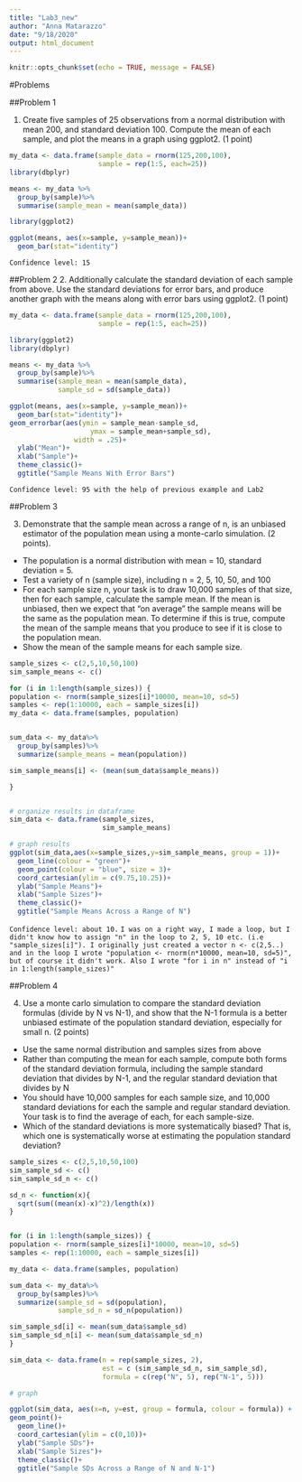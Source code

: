 ```yaml
---
title: "Lab3_new"
author: "Anna Matarazzo"
date: "9/18/2020"
output: html_document
---
```


```r
knitr::opts_chunk$set(echo = TRUE, message = FALSE)
```


#Problems

##Problem 1

1. Create five samples of 25 observations from a normal distribution with mean 200, and standard deviation 100. Compute the mean of each sample, and plot the means in a graph using ggplot2. (1 point)

```r
my_data <- data.frame(sample_data = rnorm(125,200,100),
                      sample = rep(1:5, each=25))
library(dbplyr)

means <- my_data %>%
  group_by(sample)%>%
  summarise(sample_mean = mean(sample_data))

library(ggplot2)

ggplot(means, aes(x=sample, y=sample_mean))+
  geom_bar(stat="identity")

```

` Confidence level: 15 ` 



##Problem 2
2. Additionally calculate the standard deviation of each sample from above. Use the standard deviations for error bars, and produce another graph with the means along with error bars using ggplot2. (1 point)


```r
my_data <- data.frame(sample_data = rnorm(125,200,100),
                      sample = rep(1:5, each=25))

library(ggplot2)
library(dbplyr)

means <- my_data %>%
  group_by(sample)%>%
  summarise(sample_mean = mean(sample_data),
            sample_sd = sd(sample_data))

ggplot(means, aes(x=sample, y=sample_mean))+
  geom_bar(stat="identity")+
geom_errorbar(aes(ymin = sample_mean-sample_sd,
                    ymax = sample_mean+sample_sd),
                width = .25)+
  ylab("Mean")+
  xlab("Sample")+
  theme_classic()+
  ggtitle("Sample Means With Error Bars")

```

` Confidence level: 95 with the help of previous example and Lab2 ` 



##Problem 3

3. Demonstrate that the sample mean across a range of n, is an unbiased estimator of the population mean using a monte-carlo simulation. (2 points).
- The population is a normal distribution with mean = 10, standard deviation = 5.
- Test a variety of n (sample size), including n = 2, 5, 10, 50, and 100
- For each sample size n, your task is to draw 10,000 samples of that size, then for each sample, calculate the sample mean. If the mean is unbiased, then we expect that “on average” the sample means will be the same as the population mean. To determine if this is true, compute the mean of the sample means that you produce to see if it is close to the population mean.
- Show the mean of the sample means for each sample size.


```r

sample_sizes <- c(2,5,10,50,100)
sim_sample_means <- c()

for (i in 1:length(sample_sizes)) {
population <- rnorm(sample_sizes[i]*10000, mean=10, sd=5)
samples <- rep(1:10000, each = sample_sizes[i])
my_data <- data.frame(samples, population)


sum_data <- my_data%>%
  group_by(samples)%>%
  summarize(sample_means = mean(population))

sim_sample_means[i] <- (mean(sum_data$sample_means))

}


# organize results in dataframe
sim_data <- data.frame(sample_sizes,
                       sim_sample_means)

# graph results
ggplot(sim_data,aes(x=sample_sizes,y=sim_sample_means, group = 1))+
  geom_line(colour = "green")+
  geom_point(colour = "blue", size = 3)+
  coord_cartesian(ylim = c(9.75,10.25))+
  ylab("Sample Means")+
  xlab("Sample Sizes")+
  theme_classic()+
  ggtitle("Sample Means Across a Range of N")


```

` Confidence level: about 10.`
`I was on a right way, I made a loop, but I didn't know how to assign "n" in the loop to 2, 5, 10 etc. (i.e "sample_sizes[i]"). I originally just created a vector n <- c(2,5..) and in the loop I wrote "population <- rnorm(n*10000, mean=10, sd=5)", but of course it didn't work. Also I wrote "for i in n" instead of "i in 1:length(sample_sizes)"`



##Problem 4

4. Use a monte carlo simulation to compare the standard deviation formulas (divide by N vs N-1), and show that the N-1 formula is a better unbiased estimate of the population standard deviation, especially for small n. (2 points)
- Use the same normal distribution and samples sizes from above
- Rather than computing the mean for each sample, compute both forms of the standard deviation formula, including the sample standard deviation that divides by N-1, and the regular standard deviation that divides by N
- You should have 10,000 samples for each sample size, and 10,000 standard deviations for each the sample and regular standard deviation. Your task is to find the average of each, for each sample-size.
- Which of the standard deviations is more systematically biased? That is, which one is systematically worse at estimating the population standard deviation?




```r

sample_sizes <- c(2,5,10,50,100)
sim_sample_sd <- c()
sim_sample_sd_n <- c()

sd_n <- function(x){
  sqrt(sum((mean(x)-x)^2)/length(x))
}


for (i in 1:length(sample_sizes)) {
population <- rnorm(sample_sizes[i]*10000, mean=10, sd=5)
samples <- rep(1:10000, each = sample_sizes[i])

my_data <- data.frame(samples, population)

sum_data <- my_data%>%
  group_by(samples)%>%
  summarize(sample_sd = sd(population),
            sample_sd_n = sd_n(population))

sim_sample_sd[i] <- mean(sum_data$sample_sd)
sim_sample_sd_n[i] <- mean(sum_data$sample_sd_n)
}

sim_data <- data.frame(n = rep(sample_sizes, 2),
                       est = c (sim_sample_sd_n, sim_sample_sd),
                       formula = c(rep("N", 5), rep("N-1", 5)))

# graph 

ggplot(sim_data, aes(x=n, y=est, group = formula, colour = formula)) +
geom_point()+
  geom_line()+
  coord_cartesian(ylim = c(0,10))+
  ylab("Sample SDs")+
  xlab("Sample Sizes")+
  theme_classic()+
  ggtitle("Sample SDs Across a Range of N and N-1")



```


